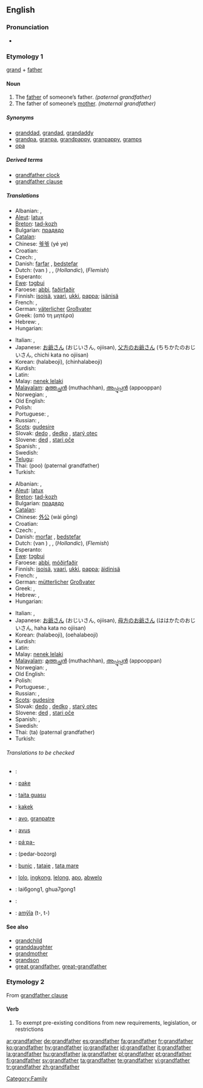 ==English==

===Pronunciation===
*{{audio|en-us-grandfather.ogg|Audio (US)}}

===Etymology 1===
[[grand]] + [[father]]

====Noun====
{{wikipedia}}
{{en-noun}}

# The [[father]] of someone’s father. ''(paternal grandfather)''
# The father of someone’s [[mother]]. ''(maternal grandfather)''

=====Synonyms=====
*[[granddad]], [[grandad]], [[grandaddy]]
*[[grandpa]], [[granpa]], [[grandpappy]], [[granpappy]], [[gramps]]
*[[opa]]

=====Derived terms=====
*[[grandfather clock]]
*[[grandfather clause]]

=====Translations=====
{{trans-top|paternal grandfather}}
* Albanian: {{t-|sq|gjysh|xs=Albanian}}, {{t+|sq|babagjysh|xs=Albanian}}
* [[Aleut]]: [[latux]]
* [[Breton]]: [[tad-kozh]] {{m}}
* Bulgarian: [[прадядо]] {{m}}
* [[Catalan]]: {{t-|ca|avi|m}}
* Chinese: [[爷爷]] (yé ye)
* Croatian: {{t+|hr|djed|m}}
* Czech: {{t-|cs|děda|m}}, {{t+|cs|děd|m}}
* Danish: [[farfar]] {{c}}, [[bedstefar]] {{c}}
* Dutch: {{t+|nl|grootvader}} (van {{t|nl|vaderszijde}}) {{m}}, {{t+|nl|opa|m}}, {{t|nl|opoe|m}} (''Hollandic''), {{t|nl|bompa|m}} (''Flemish'')
* Esperanto: {{t-|eo|avo|xs=Esperanto}}
* [[Ewe]]: [[tɔgbui]]
* Faroese: [[abbi]], [[faðirfaðir]] {{m}}
* Finnish: [[isoisä]], [[vaari]], [[ukki]], [[pappa]]; [[isänisä]]
* French: {{t+|fr|grand-père|m}}, {{t|fr|grand-père paternel}}
* German: [[väterlich]]er [[Großvater]]
* Greek: {{t+|el|παππούς|tr=papús}} (από τη μητέρα)
* Hebrew: {{t|he|סב|m|alt=סָב}}, {{t+|he|סבא|m|alt=סַבָּא}}
* Hungarian: {{t|hu|nagyapa}}
{{trans-mid}}
* Italian: {{t+|it|nonno|m}}, {{t|it|nonno paterno}}
* Japanese: [[お爺さん]] (おじいさん, ojiisan), [[父方]]の[[お爺さん]] (ちちかたのおじいさん, chichi kata no ojiisan)
* Korean: {{t+|ko|할아버지}} (halabeoji), {{t|ko|친할아버지}} (chinhalabeoji)
* Kurdish: {{KUchar|[[باپیر]]}}
* Latin: {{t-|la|avus paternus}}
* Malay: [[nenek lelaki]]
* [[Malayalam]]: [[മുത്തച്ഛന്‍]] (muthachhan), [[അപ്പൂപ്പന്‍]] (appooppan)
* Norwegian: {{t|no|bestefar}}, {{t-|no|farfar}}
* Old English: {{t-|ang|ealdfæder|m|xs=Old English}}
* Polish: {{t+|pl|dziadek|m}}
* Portuguese: {{t+|pt|avô|m}}, {{t|pt|avô paternal}}
* Russian: {{t+|ru|дед|m}}, {{t+|ru|дедушка|m}}
* [[Scots]]: [[gudesire]]
* Slovak: [[dedo#Slovak|dedo]] {{m}}, [[dedko]] {{m}}, [[starý otec]] {{m}}
* Slovene: [[ded]] {{m}}, [[stari oče]] {{m}}
* Spanish: {{t+|es|abuelo|m}}, {{t|es|abuelo paterno}}
* Swedish: {{t+|sv|farfar|c}}
* [[Telugu]]: {{t|te|తాతయ్య}}
* Thai: {{Thar|[[ปู่]]}} (poo) (paternal grandfather)
* Turkish: {{t|tr|dede}}
{{trans-bottom}}

{{trans-top|maternal grandfather}}
* Albanian: {{t-|sq|gjysh|xs=Albanian}}, {{t+|sq|babagjysh|xs=Albanian}}
* [[Aleut]]: [[latux]]
* [[Breton]]: [[tad-kozh]] {{m}}
* Bulgarian: [[прадядо]] {{m}}
* [[Catalan]]: {{t-|ca|avi|m}}
* Chinese: [[外公]] (wài gōng)
* Croatian: {{t+|hr|djed|m}}
* Czech: {{t-|cs|děda|m}}, {{t+|cs|děd|m}}
* Danish: [[morfar]] {{c}}, [[bedstefar]] {{c}}
* Dutch: {{t+|nl|grootvader}} (van {{t|nl|moederszijde}}) {{m}}, {{t+|nl|opa|m}}, {{t|nl|opoe|m}} (''Hollandic''), {{t|nl|bompa|m}} (''Flemish'')
* Esperanto: {{t-|eo|avo|xs=Esperanto}}
* [[Ewe]]: [[tɔgbui]]
* Faroese: [[abbi]], [[móðirfaðir]] {{m}}
* Finnish: [[isoisä]], [[vaari]], [[ukki]], [[pappa]]; [[äidinisä]]
* French: {{t+|fr|grand-père|m}}, {{t|fr|grand-père maternel}}
* German: [[mütterlich]]er [[Großvater]]
* Greek: {{t+|el|παππούς|tr=papús}}, {{t|el|μητρικός παππούς|tr=mitrikós papús}}
* Hebrew: {{t|he|סב|m|alt=סָב}}, {{t+|he|סבא|m|alt=סַבָּא}}
* Hungarian: {{t|hu|nagyapa}}
{{trans-mid}}
* Italian: {{t+|it|nonno|m}}, {{t|it|nonno materno}}
* Japanese: [[お爺さん]] (おじいさん, ojiisan), [[母方]]の[[お爺さん]] (ははかたのおじいさん, haha kata no ojiisan)
* Korean: {{t+|ko|할아버지}} (halabeoji), {{t|ko|외할아버지}} (oehalabeoji)
* Kurdish: {{KUchar|[[باپیر]]}}
* Latin: {{t-|la|avus maternus}}
* Malay: [[nenek lelaki]]
* [[Malayalam]]: [[മുത്തച്ഛന്‍]] (muthachhan), [[അപ്പൂപ്പന്‍]] (appooppan)
* Norwegian: {{t|no|bestefar}}, {{t-|no|morfar}}
* Old English: {{t-|ang|ealdfæder|m|xs=Old English}}
* Polish: {{t+|pl|dziadek|m}}
* Portuguese: {{t+|pt|avô|m}}, {{t|pt|avô maternal}}
* Russian: {{t+|ru|дед|m}}, {{t+|ru|дедушка|m}}
* [[Scots]]: [[gudesire]]
* Slovak: [[dedo#Slovak|dedo]] {{m}}, [[dedko]] {{m}}, [[starý otec]] {{m}}
* Slovene: [[ded]] {{m}}, [[stari oče]] {{m}}
* Spanish: {{t+|es|abuelo|m}}, {{t|es|abuelo materno}}
* Swedish: {{t+|sv|morfar|c}}
* Thai: {{Thai|[[ตา]]}} (ta) (paternal grandfather)
* Turkish: {{t|tr|dede}}
{{trans-bottom}}

======Translations to be checked======
{{checktrans-top}}

*{{ttbc|Arabic}}: {{Arab|[[جد|جدّ]]}}
*{{ttbc|Frisian}}: [[pake]]
*{{ttbc|Guaraní}}: [[taita guasu]]
*{{ttbc|Indonesian}}: [[kakek]]
*{{ttbc|Interlingua}}: [[avo]], [[granpatre]]
{{trans-mid}}
*{{ttbc|Latin}}: [[avus]] {{m}}
*{{ttbc|Central Sierra Miwok}}: [[páˑpa-]]
*{{ttbc|Persian}}: {{fa-Arab|[[پدربزرگ]]}} (pedar-bozorg)
*{{ttbc|Romanian}}: [[bunic]] {{m}}, [[tataie]] {{m}}, [[tata mare]] {{m}}
*{{ttbc|Tagalog}}: [[lolo]], [[ingkong]], [[lelong]], [[apo]], [[abwelo]]
*{{ttbc|Teochew}}: lai6gong1, ghua7gong1
*{{ttbc|Thai}}: {{Thai|[[ก๋ง]]}}
*{{ttbc|Tupinambá}}: [[amỹîa]] (t-, t-)
{{trans-bottom}}

====See also====
*[[grandchild]]
*[[granddaughter]]
*[[grandmother]]
*[[grandson]]
*[[great grandfather]], [[great-grandfather]]

===Etymology 2===
From [[grandfather clause]]

====Verb====
{{en-verb}}

# To exempt pre-existing conditions from new requirements, legislation, or restrictions

[[Category:Family]]

[[ar:grandfather]]
[[de:grandfather]]
[[es:grandfather]]
[[fa:grandfather]]
[[fr:grandfather]]
[[ko:grandfather]]
[[hy:grandfather]]
[[io:grandfather]]
[[id:grandfather]]
[[it:grandfather]]
[[la:grandfather]]
[[hu:grandfather]]
[[ja:grandfather]]
[[pl:grandfather]]
[[pt:grandfather]]
[[fi:grandfather]]
[[sv:grandfather]]
[[ta:grandfather]]
[[te:grandfather]]
[[vi:grandfather]]
[[tr:grandfather]]
[[zh:grandfather]]
